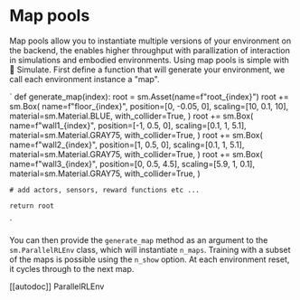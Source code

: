 <!--Copyright 2022 The HuggingFace Team. All rights reserved.

Licensed under the Apache License, Version 2.0 (the "License"); you may not use this file except in compliance with
the License. You may obtain a copy of the License at

http://www.apache.org/licenses/LICENSE-2.0

Unless required by applicable law or agreed to in writing, software distributed under the License is distributed on
an "AS IS" BASIS, WITHOUT WARRANTIES OR CONDITIONS OF ANY KIND, either express or implied. See the License for the
specific language governing permissions and limitations under the License.
-->

# Map pools

Map pools allow you to instantiate multiple versions of your environment on the backend, the enables higher 
throughput with parallization of interaction in simulations and embodied environments. 
Using map pools is simple with 🤗 Simulate. First define a function that will generate your environment, we call each environment instance a "map".

`
def generate_map(index):
    root = sm.Asset(name=f"root_{index}")
    root += sm.Box(
        name=f"floor_{index}",
        position=[0, -0.05, 0],
        scaling=[10, 0.1, 10],
        material=sm.Material.BLUE,
        with_collider=True,
    )
    root += sm.Box(
        name=f"wall1_{index}",
        position=[-1, 0.5, 0],
        scaling=[0.1, 1, 5.1],
        material=sm.Material.GRAY75,
        with_collider=True,
    )
    root += sm.Box(
        name=f"wall2_{index}",
        position=[1, 0.5, 0],
        scaling=[0.1, 1, 5.1],
        material=sm.Material.GRAY75,
        with_collider=True,
    )
    root += sm.Box(
        name=f"wall3_{index}",
        position=[0, 0.5, 4.5],
        scaling=[5.9, 1, 0.1],
        material=sm.Material.GRAY75,
        with_collider=True,
    )

    # add actors, sensors, reward functions etc ...

    return root
`

You can then provide the `generate_map` method as an argument to the `sm.ParallelRLEnv` class, which will instantiate `n_maps`. 
Training with a subset of the maps is possible using the `n_show` option. At each environment reset, it cycles through to the next map.

[[autodoc]] ParallelRLEnv

